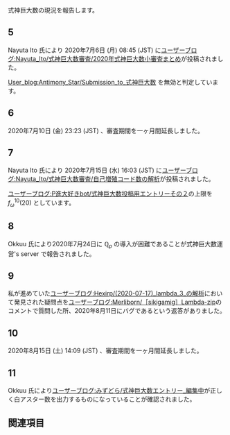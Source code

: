 式神巨大数の現況を報告します。

== 5 ==

Nayuta Ito 氏により 2020年7月6日 (月) 08:45 (JST) に[https://googology.wikia.org/ja/wiki/%E3%83%A6%E3%83%BC%E3%82%B6%E3%83%BC%E3%83%96%E3%83%AD%E3%82%B0:Nayuta_Ito/%E5%BC%8F%E7%A5%9E%E5%B7%A8%E5%A4%A7%E6%95%B0%E5%AF%A9%E6%9F%BB/2020%E5%B9%B4%E5%BC%8F%E7%A5%9E%E5%B7%A8%E5%A4%A7%E6%95%B0%E5%B0%8F%E5%AF%A9%E6%9F%BB%E3%81%BE%E3%81%A8%E3%82%81?oldid=24810 ユーザーブログ:Nayuta_Ito/式神巨大数審査/2020年式神巨大数小審査まとめ]が投稿されました。

[https://googology.wikia.org/wiki/User_blog:Antimony_Star/Submission_to_%E5%BC%8F%E7%A5%9E%E5%B7%A8%E5%A4%A7%E6%95%B0?oldid=289298 User_blog:Antimony_Star/Submission_to_式神巨大数] を無効と判定しています。

== 6 ==

2020年7月10日 (金) 23:23 (JST) 、審査期間を一ヶ月間延長しました。

== 7 ==

Nayuta Ito 氏により 2020年7月15日 (水) 16:03 (JST) に[https://googology.wikia.org/ja/wiki/%E3%83%A6%E3%83%BC%E3%82%B6%E3%83%BC%E3%83%96%E3%83%AD%E3%82%B0:Nayuta_Ito/%E5%BC%8F%E7%A5%9E%E5%B7%A8%E5%A4%A7%E6%95%B0%E5%AF%A9%E6%9F%BB/%E8%87%AA%E5%B7%B1%E5%A2%97%E6%AE%96%E3%82%B3%E3%83%BC%E3%83%89%E6%95%B0%E3%81%AE%E8%A7%A3%E6%9E%90?oldid=25880 ユーザーブログ:Nayuta_Ito/式神巨大数審査/自己増殖コード数の解析]が投稿されました。

[https://googology.wikia.org/ja/wiki/%E3%83%A6%E3%83%BC%E3%82%B6%E3%83%BC%E3%83%96%E3%83%AD%E3%82%B0:P%E9%80%B2%E5%A4%A7%E5%A5%BD%E3%81%8Dbot/%E5%BC%8F%E7%A5%9E%E5%B7%A8%E5%A4%A7%E6%95%B0%E6%8A%95%E7%A8%BF%E7%94%A8%E3%82%A8%E3%83%B3%E3%83%88%E3%83%AA%E3%83%BC%E3%81%9D%E3%81%AE%EF%BC%92?oldid=23081 ユーザーブログ:P進大好きbot/式神巨大数投稿用エントリーその２]の上限を \( f _ \omega ^ { 10 } ( 20 ) \) としています。

== 8 ==

Okkuu 氏により2020年7月24日に \( \mathbb{Q} _ p \) の導入が困難であることが式神巨大数運営's server で報告されました。

== 9 ==

私が進めていた[https://googology.wikia.org/ja/wiki/%E3%83%A6%E3%83%BC%E3%82%B6%E3%83%BC%E3%83%96%E3%83%AD%E3%82%B0:Hexirp/(2020-07-17)_lambda_3_%E3%81%AE%E8%A7%A3%E6%9E%90 ユーザーブログ:Hexirp/(2020-07-17)_lambda_3_の解析]において発見された疑問点を[https://googology.wikia.org/ja/wiki/%E3%83%A6%E3%83%BC%E3%82%B6%E3%83%BC%E3%83%96%E3%83%AD%E3%82%B0:Merliborn/%EF%BC%BBsikigamig%EF%BC%BDLambda-zip?oldid=23748 ユーザーブログ:Merliborn/［sikigamig］Lambda-zip]のコメントで質問した所、2020年8月11日にバグであるという返答がありました。

== 10 ==

2020年8月15日 (土) 14:09 (JST) 、審査期間を一ヶ月間延長しました。

== 11 ==

Okkuu 氏により[https://googology.wikia.org/ja/wiki/%E3%83%A6%E3%83%BC%E3%82%B6%E3%83%BC%E3%83%96%E3%83%AD%E3%82%B0:%E3%81%BF%E3%81%9A%E3%81%A9%E3%82%89/%E5%BC%8F%E7%A5%9E%E5%B7%A8%E5%A4%A7%E6%95%B0%E3%82%A8%E3%83%B3%E3%83%88%E3%83%AA%E3%83%BC_%E7%B7%A8%E9%9B%86%E4%B8%AD?oldid=23008 ユーザーブログ:みずどら/式神巨大数エントリー_編集中]が正しく白アスター数を出力するものになっていることが確認されました。

== 関連項目 ==

{{User:Hexirp/式神巨大数}}

